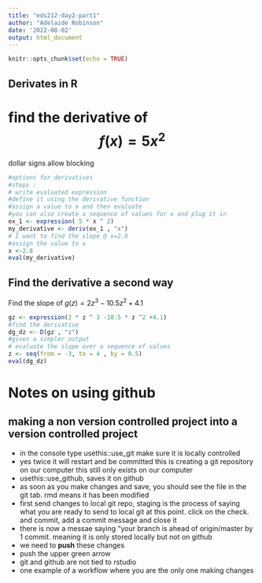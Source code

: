 ```yaml
---
title: "eds212-day2-part1"
author: "Adelaide Robinson"
date: '2022-08-02'
output: html_document
---
```


```r
knitr::opts_chunk$set(echo = TRUE)
```

## Derivates in R

# find the derivative of $$f(x) = 5x^2$$

dollar signs allow blocking

```r
#options for derivatives
#steps : 
# write evaluated expression
#define it using the derivative function
#assign a value to x and then evaluate
#you can also create a sequence of values for x and plug it in
ex_1 <- expression( 5 * x ^ 2)
my_derivative <- deriv(ex_1 , "x")
# I want to find the slope @ x=2.8
#assign the value to x 
x <-2.8
eval(my_derivative)

```

## Find the derivative a second way

Find the slope of $g(z) = 2 z^3 -10.5z^2 +4.1$

```r
gz <- expression(2 * z ^ 3 -10.5 * z ^2 +4.1)
#find the derivative
dg_dz <- D(gz , "z")
#gives a simpler output
# evaluate the slope over a sequence of values
z <- seq(from = -3, to = 4 , by = 0.5)
eval(dg_dz)
```

# Notes on using github

## making a non version controlled project into a version controlled project

-   in the console type usethis::use_git make sure it is locally controlled
-   yes twice it will restart and be committed this is creating a git repository on our computer this still only exists on our computer
-   usethis::use_github, saves it on github
-   as soon as you make changes and save, you should see the file in the git tab. rmd means it has been modified
-   first send changes to local git repo, staging is the process of saying what you are ready to send to local git at this point. click on the check. and commit, add a commit message and close it
-   there is now a messae saying "your branch is ahead of origin/master by 1 commit. meaning it is only stored locally but not on github
-   we need to  **push**  these changes
-    push the upper green arrow
-    git and github are not tied to rstudio
-    one example of a workflow where you are the only one making changes 
